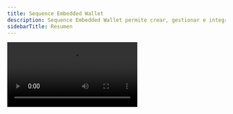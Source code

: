 ```yaml
---
title: Sequence Embedded Wallet
description: Sequence Embedded Wallet permite crear, gestionar e integrar fácilmente wallets compatibles con EVM en juegos o experiencias utilizando SDKs como Web, Unity y Unreal.
sidebarTitle: Resumen
---
```


<Frame>
  <video controls className="w-full aspect-video" src="https://pub-f048362b915448c9b012a2e03c189024.r2.dev/EmbeddedWalletsVideo.mp4" />
</Frame>

Sequence Embedded Wallet es una solución de wallet no custodiada que permite a los usuarios autenticarse con proveedores sociales, correo electrónico o como invitados. Está disponible a través de nuestros diferentes SDKs como [Web](/sdk/headless-wallet/quickstart), [Unity](/sdk/unity/overview) y [Unreal](/sdk/unreal/introduction).

Estas wallets headless pueden crearse bajo demanda para cada usuario y le permiten integrar una aplicación con una blockchain compatible con Ethereum, utilizando construcciones familiares como APIs RPC. Además, no hay modales emergentes necesarios, confirmaciones visibles para el usuario ni otras distracciones, por lo que puede ofrecer una experiencia de juego realmente nativa y fluida.

Sequence Embedded Wallet ofrece wallets realmente no custodiadas y el sistema garantiza que cada wallet creada solo puede ser accedida con el consentimiento del propietario de la wallet. Esto es posible gracias al uso de [AWS Nitro Enclaves](https://aws.amazon.com/ec2/nitro/nitro-enclaves/) para manejar datos sensibles en un entorno seguro al que nadie puede acceder, ni siquiera Sequence.

Estas también pueden compartirse entre experiencias, si así lo desea, para que sus usuarios tengan una dirección de wallet consistente en sus juegos y plataformas, sin importar qué inicio de sesión con redes sociales estén usando.

## Probar una demo

<Note>
  Pruebe el onboarding sin fricciones de Sequence Embedded Wallet [aquí](https://waas-demo.sequence.xyz/)
</Note>

Cuando esté listo para comenzar la implementación, siga la [guía de inicio rápido](/sdk/headless-wallet/quickstart) o instale el SDK desde su gestor de paquetes favorito:

<CodeGroup>
  ```bash pnpm
  pnpm install @0xsequence/waas
  ```

  ```bash npm
  npm install @0xsequence/waas
  ```

  ```bash yarn
  yarn add @0xsequence/waas
  ```
</CodeGroup>